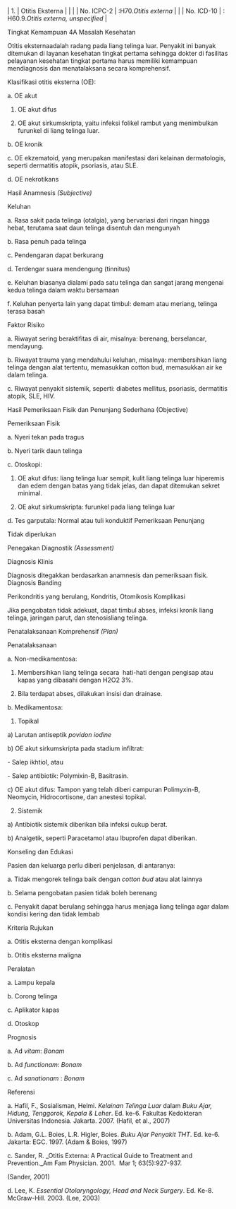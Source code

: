 | 1. | Otitis Eksterna | |
| | No. ICPC-2 | :H70._Otitis externa_ |
| | No. ICD-10 | : H60.9._Otitis externa, unspecified_ |


Tingkat Kemampuan 4A Masalah Kesehatan

Otitis eksternaadalah radang pada liang telinga luar. Penyakit ini banyak ditemukan di layanan kesehatan tingkat pertama sehingga dokter di fasilitas pelayanan kesehatan tingkat pertama harus memiliki kemampuan mendiagnosis dan menatalaksana secara komprehensif.

Klasifikasi otitis eksterna (OE):

a. OE akut

1) OE akut difus

2) OE akut sirkumskripta, yaitu infeksi folikel rambut yang menimbulkan furunkel di liang telinga luar.

b. OE kronik

 

c. OE ekzematoid, yang merupakan manifestasi dari kelainan dermatologis, seperti dermatitis atopik, psoriasis, atau SLE.

d. OE nekrotikans

Hasil Anamnesis _(Subjective)_

Keluhan

a. Rasa sakit pada telinga (otalgia), yang bervariasi dari ringan hingga hebat, terutama saat daun telinga disentuh dan mengunyah

b. Rasa penuh pada telinga

c. Pendengaran dapat berkurang

d. Terdengar suara mendengung (tinnitus)

e. Keluhan biasanya dialami pada satu telinga dan sangat jarang mengenai kedua telinga dalam waktu bersamaan

f. Keluhan penyerta lain yang dapat timbul: demam atau meriang, telinga terasa basah

Faktor Risiko

a. Riwayat sering beraktifitas di air, misalnya: berenang, berselancar, mendayung.

b. Riwayat trauma yang mendahului keluhan, misalnya: membersihkan liang telinga dengan alat tertentu, memasukkan cotton bud, memasukkan air ke dalam telinga.

c. Riwayat penyakit sistemik, seperti: diabetes mellitus, psoriasis, dermatitis atopik, SLE, HIV.

Hasil Pemeriksaan Fisik dan Penunjang Sederhana (Objective)

Pemeriksaan Fisik

a. Nyeri tekan pada tragus

b. Nyeri tarik daun telinga

c. Otoskopi:

1) OE akut difus: liang telinga luar sempit, kulit liang telinga luar hiperemis dan edem dengan batas yang tidak jelas, dan dapat ditemukan sekret minimal.

2) OE akut sirkumskripta: furunkel pada liang telinga luar

d. Tes garputala: Normal atau tuli konduktif Pemeriksaan Penunjang

Tidak diperlukan

 

Penegakan Diagnostik _(Assessment)_

Diagnosis Klinis

Diagnosis ditegakkan berdasarkan anamnesis dan pemeriksaan fisik. Diagnosis Banding

Perikondritis yang berulang, Kondritis, Otomikosis Komplikasi

Jika pengobatan tidak adekuat, dapat timbul abses, infeksi kronik liang telinga, jaringan parut, dan stenosisliang telinga.

Penatalaksanaan Komprehensif _(Plan)_

Penatalaksanaan

a. Non-medikamentosa:

1) Membersihkan liang telinga secara  hati-hati dengan pengisap atau kapas yang dibasahi dengan H2O2 3%.

2) Bila terdapat abses, dilakukan insisi dan drainase.

b. Medikamentosa:

1) Topikal

a) Larutan antiseptik _povidon iodine_

b) OE akut sirkumskripta pada stadium infiltrat:

\- Salep ikhtiol, atau

\- Salep antibiotik: Polymixin-B, Basitrasin.

c) OE akut difus: Tampon yang telah diberi campuran Polimyxin-B, Neomycin, Hidrocortisone, dan anestesi topikal.

2) Sistemik

a) Antibiotik sistemik diberikan bila infeksi cukup berat.

b) Analgetik, seperti Paracetamol atau Ibuprofen dapat diberikan.

Konseling dan Edukasi

Pasien dan keluarga perlu diberi penjelasan, di antaranya:

a. Tidak mengorek telinga baik dengan _cotton bud_ atau alat lainnya

b. Selama pengobatan pasien tidak boleh berenang

c. Penyakit dapat berulang sehingga harus menjaga liang telinga agar dalam kondisi kering dan tidak lembab

 

Kriteria Rujukan

a. Otitis eksterna dengan komplikasi

b. Otitis eksterna maligna

Peralatan

a. Lampu kepala

b. Corong telinga

c. Aplikator kapas

d. Otoskop

Prognosis

a. Ad _vitam_: _Bonam_

b. Ad _functionam_: _Bonam_

c. Ad _sanationam_ : _Bonam_

Referensi

a. Hafil, F., Sosialisman, Helmi. _Kelainan Telinga Luar_ dalam _Buku Ajar, Hidung, Tenggorok, Kepala & Leher_. Ed. ke-6. Fakultas Kedokteran Universitas Indonesia. Jakarta. 2007. (Hafil, et al., 2007)

b. Adam, G.L. Boies, L.R. Higler, Boies. _Buku Ajar Penyakit THT_. Ed. ke-6. Jakarta: EGC. 1997. (Adam & Boies, 1997)

c. Sander, R. _Otitis Externa: A Practical Guide to Treatment and Prevention._Am Fam Physician. 2001.  Mar 1; 63(5):927-937.

(Sander, 2001)

d. Lee, K. _Essential Otolaryngology, Head and Neck Surgery_. Ed. Ke-8. McGraw-Hill. 2003. (Lee, 2003)

